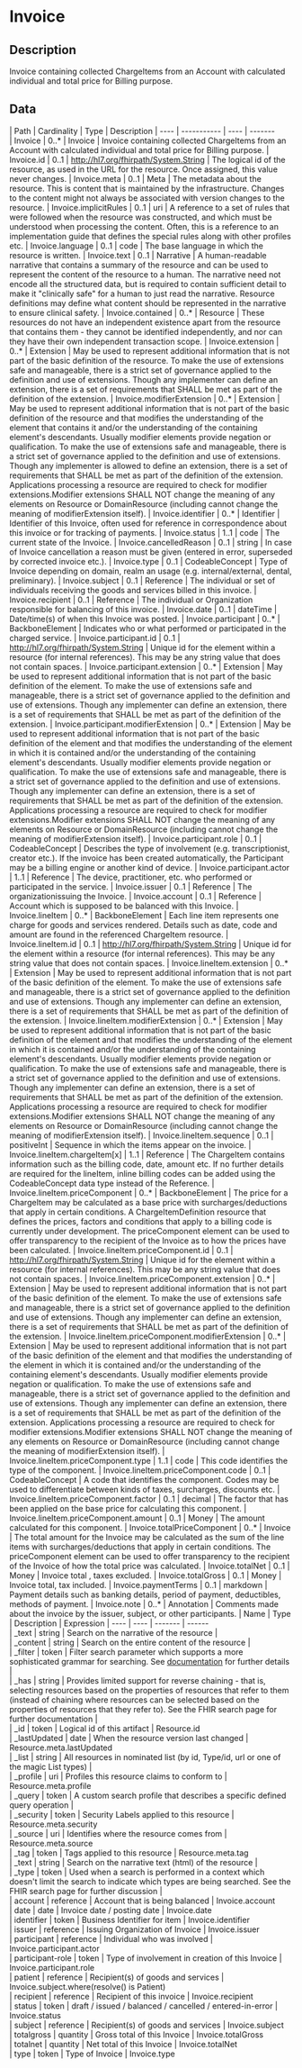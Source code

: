 
  # Invoice
 ## Description 
 Invoice containing collected ChargeItems from an Account with calculated individual and total price for Billing purpose. 

  ## Data
  <Tabs> <TabItem value="structure" label="Structure">
   | Path | Cardinality | Type | Description
  | ---- | ----------- | ---- | -------  
 | Invoice | 0..* | Invoice | Invoice containing collected ChargeItems from an Account with calculated individual and total price for Billing purpose. 
 | Invoice.id | 0..1 | http://hl7.org/fhirpath/System.String | The logical id of the resource, as used in the URL for the resource. Once assigned, this value never changes. 
 | Invoice.meta | 0..1 | Meta | The metadata about the resource. This is content that is maintained by the infrastructure. Changes to the content might not always be associated with version changes to the resource. 
 | Invoice.implicitRules | 0..1 | uri | A reference to a set of rules that were followed when the resource was constructed, and which must be understood when processing the content. Often, this is a reference to an implementation guide that defines the special rules along with other profiles etc. 
 | Invoice.language | 0..1 | code | The base language in which the resource is written. 
 | Invoice.text | 0..1 | Narrative | A human-readable narrative that contains a summary of the resource and can be used to represent the content of the resource to a human. The narrative need not encode all the structured data, but is required to contain sufficient detail to make it "clinically safe" for a human to just read the narrative. Resource definitions may define what content should be represented in the narrative to ensure clinical safety. 
 | Invoice.contained | 0..* | Resource | These resources do not have an independent existence apart from the resource that contains them - they cannot be identified independently, and nor can they have their own independent transaction scope. 
 | Invoice.extension | 0..* | Extension | May be used to represent additional information that is not part of the basic definition of the resource. To make the use of extensions safe and manageable, there is a strict set of governance  applied to the definition and use of extensions. Though any implementer can define an extension, there is a set of requirements that SHALL be met as part of the definition of the extension. 
 | Invoice.modifierExtension | 0..* | Extension | May be used to represent additional information that is not part of the basic definition of the resource and that modifies the understanding of the element that contains it and/or the understanding of the containing element's descendants. Usually modifier elements provide negation or qualification. To make the use of extensions safe and manageable, there is a strict set of governance applied to the definition and use of extensions. Though any implementer is allowed to define an extension, there is a set of requirements that SHALL be met as part of the definition of the extension. Applications processing a resource are required to check for modifier extensions.Modifier extensions SHALL NOT change the meaning of any elements on Resource or DomainResource (including cannot change the meaning of modifierExtension itself). 
 | Invoice.identifier | 0..* | Identifier | Identifier of this Invoice, often used for reference in correspondence about this invoice or for tracking of payments. 
 | Invoice.status | 1..1 | code | The current state of the Invoice. 
 | Invoice.cancelledReason | 0..1 | string | In case of Invoice cancellation a reason must be given (entered in error, superseded by corrected invoice etc.). 
 | Invoice.type | 0..1 | CodeableConcept | Type of Invoice depending on domain, realm an usage (e.g. internal/external, dental, preliminary). 
 | Invoice.subject | 0..1 | Reference | The individual or set of individuals receiving the goods and services billed in this invoice. 
 | Invoice.recipient | 0..1 | Reference | The individual or Organization responsible for balancing of this invoice. 
 | Invoice.date | 0..1 | dateTime | Date/time(s) of when this Invoice was posted. 
 | Invoice.participant | 0..* | BackboneElement | Indicates who or what performed or participated in the charged service. 
 | Invoice.participant.id | 0..1 | http://hl7.org/fhirpath/System.String | Unique id for the element within a resource (for internal references). This may be any string value that does not contain spaces. 
 | Invoice.participant.extension | 0..* | Extension | May be used to represent additional information that is not part of the basic definition of the element. To make the use of extensions safe and manageable, there is a strict set of governance  applied to the definition and use of extensions. Though any implementer can define an extension, there is a set of requirements that SHALL be met as part of the definition of the extension. 
 | Invoice.participant.modifierExtension | 0..* | Extension | May be used to represent additional information that is not part of the basic definition of the element and that modifies the understanding of the element in which it is contained and/or the understanding of the containing element's descendants. Usually modifier elements provide negation or qualification. To make the use of extensions safe and manageable, there is a strict set of governance applied to the definition and use of extensions. Though any implementer can define an extension, there is a set of requirements that SHALL be met as part of the definition of the extension. Applications processing a resource are required to check for modifier extensions.Modifier extensions SHALL NOT change the meaning of any elements on Resource or DomainResource (including cannot change the meaning of modifierExtension itself). 
 | Invoice.participant.role | 0..1 | CodeableConcept | Describes the type of involvement (e.g. transcriptionist, creator etc.). If the invoice has been created automatically, the Participant may be a billing engine or another kind of device. 
 | Invoice.participant.actor | 1..1 | Reference | The device, practitioner, etc. who performed or participated in the service. 
 | Invoice.issuer | 0..1 | Reference | The organizationissuing the Invoice. 
 | Invoice.account | 0..1 | Reference | Account which is supposed to be balanced with this Invoice. 
 | Invoice.lineItem | 0..* | BackboneElement | Each line item represents one charge for goods and services rendered. Details such as date, code and amount are found in the referenced ChargeItem resource. 
 | Invoice.lineItem.id | 0..1 | http://hl7.org/fhirpath/System.String | Unique id for the element within a resource (for internal references). This may be any string value that does not contain spaces. 
 | Invoice.lineItem.extension | 0..* | Extension | May be used to represent additional information that is not part of the basic definition of the element. To make the use of extensions safe and manageable, there is a strict set of governance  applied to the definition and use of extensions. Though any implementer can define an extension, there is a set of requirements that SHALL be met as part of the definition of the extension. 
 | Invoice.lineItem.modifierExtension | 0..* | Extension | May be used to represent additional information that is not part of the basic definition of the element and that modifies the understanding of the element in which it is contained and/or the understanding of the containing element's descendants. Usually modifier elements provide negation or qualification. To make the use of extensions safe and manageable, there is a strict set of governance applied to the definition and use of extensions. Though any implementer can define an extension, there is a set of requirements that SHALL be met as part of the definition of the extension. Applications processing a resource are required to check for modifier extensions.Modifier extensions SHALL NOT change the meaning of any elements on Resource or DomainResource (including cannot change the meaning of modifierExtension itself). 
 | Invoice.lineItem.sequence | 0..1 | positiveInt | Sequence in which the items appear on the invoice. 
 | Invoice.lineItem.chargeItem[x] | 1..1 | Reference | The ChargeItem contains information such as the billing code, date, amount etc. If no further details are required for the lineItem, inline billing codes can be added using the CodeableConcept data type instead of the Reference. 
 | Invoice.lineItem.priceComponent | 0..* | BackboneElement | The price for a ChargeItem may be calculated as a base price with surcharges/deductions that apply in certain conditions. A ChargeItemDefinition resource that defines the prices, factors and conditions that apply to a billing code is currently under development. The priceComponent element can be used to offer transparency to the recipient of the Invoice as to how the prices have been calculated. 
 | Invoice.lineItem.priceComponent.id | 0..1 | http://hl7.org/fhirpath/System.String | Unique id for the element within a resource (for internal references). This may be any string value that does not contain spaces. 
 | Invoice.lineItem.priceComponent.extension | 0..* | Extension | May be used to represent additional information that is not part of the basic definition of the element. To make the use of extensions safe and manageable, there is a strict set of governance  applied to the definition and use of extensions. Though any implementer can define an extension, there is a set of requirements that SHALL be met as part of the definition of the extension. 
 | Invoice.lineItem.priceComponent.modifierExtension | 0..* | Extension | May be used to represent additional information that is not part of the basic definition of the element and that modifies the understanding of the element in which it is contained and/or the understanding of the containing element's descendants. Usually modifier elements provide negation or qualification. To make the use of extensions safe and manageable, there is a strict set of governance applied to the definition and use of extensions. Though any implementer can define an extension, there is a set of requirements that SHALL be met as part of the definition of the extension. Applications processing a resource are required to check for modifier extensions.Modifier extensions SHALL NOT change the meaning of any elements on Resource or DomainResource (including cannot change the meaning of modifierExtension itself). 
 | Invoice.lineItem.priceComponent.type | 1..1 | code | This code identifies the type of the component. 
 | Invoice.lineItem.priceComponent.code | 0..1 | CodeableConcept | A code that identifies the component. Codes may be used to differentiate between kinds of taxes, surcharges, discounts etc. 
 | Invoice.lineItem.priceComponent.factor | 0..1 | decimal | The factor that has been applied on the base price for calculating this component. 
 | Invoice.lineItem.priceComponent.amount | 0..1 | Money | The amount calculated for this component. 
 | Invoice.totalPriceComponent | 0..* | Invoice | The total amount for the Invoice may be calculated as the sum of the line items with surcharges/deductions that apply in certain conditions.  The priceComponent element can be used to offer transparency to the recipient of the Invoice of how the total price was calculated. 
 | Invoice.totalNet | 0..1 | Money | Invoice total , taxes excluded. 
 | Invoice.totalGross | 0..1 | Money | Invoice total, tax included. 
 | Invoice.paymentTerms | 0..1 | markdown | Payment details such as banking details, period of payment, deductibles, methods of payment. 
 | Invoice.note | 0..* | Annotation | Comments made about the invoice by the issuer, subject, or other participants. 
</TabItem>
 <TabItem value="searchparameter" label="Search Parameters">
   | Name | Type | Description  | Expression 
    | ---- | ---- | ------- | ------  
 | _text | string | Search on the narrative of the resource |   
 | _content | string | Search on the entire content of the resource |   
 | _filter | token | Filter search parameter which supports a more sophisticated grammar for searching. See [documentation](search_filter.html) for further details |   
 | _has | string | Provides limited support for reverse chaining - that is, selecting resources based on the properties of resources that refer to them (instead of chaining where resources can be selected based on the properties of resources that they refer to). See the FHIR search page for further documentation |   
 | _id | token | Logical id of this artifact | Resource.id  
 | _lastUpdated | date | When the resource version last changed | Resource.meta.lastUpdated  
 | _list | string | All resources in nominated list (by id, Type/id, url or one of the magic List types) |   
 | _profile | uri | Profiles this resource claims to conform to | Resource.meta.profile  
 | _query | token | A custom search profile that describes a specific defined query operation |   
 | _security | token | Security Labels applied to this resource | Resource.meta.security  
 | _source | uri | Identifies where the resource comes from | Resource.meta.source  
 | _tag | token | Tags applied to this resource | Resource.meta.tag  
 | _text | string | Search on the narrative text (html) of the resource |   
 | _type | token | Used when a search is performed in a context which doesn't limit the search to indicate which types are being searched. See the FHIR search page for further discussion |   
 | account | reference | Account that is being balanced | Invoice.account  
 | date | date | Invoice date / posting date | Invoice.date  
 | identifier | token | Business Identifier for item | Invoice.identifier  
 | issuer | reference | Issuing Organization of Invoice | Invoice.issuer  
 | participant | reference | Individual who was involved | Invoice.participant.actor  
 | participant-role | token | Type of involvement in creation of this Invoice | Invoice.participant.role  
 | patient | reference | Recipient(s) of goods and services | Invoice.subject.where(resolve() is Patient)  
 | recipient | reference | Recipient of this invoice | Invoice.recipient  
 | status | token | draft / issued / balanced / cancelled / entered-in-error | Invoice.status  
 | subject | reference | Recipient(s) of goods and services | Invoice.subject  
 | totalgross | quantity | Gross total of this Invoice | Invoice.totalGross  
 | totalnet | quantity | Net total of this Invoice | Invoice.totalNet  
 | type | token | Type of Invoice | Invoice.type  

</TabItem>
</Tabs>
